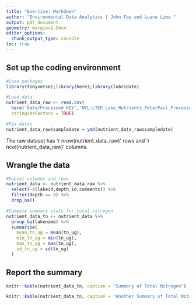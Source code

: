```yaml
---
title: "Exercise: Markdown"
author: "Environmental Data Analytics | John Fay and Luana Lima "
output: pdf_document
geometry: margin=2.54cm
editor_options: 
  chunk_output_type: console
toc: true
---
```


\listoftables

## Set up the coding environment

```r
#Load packages
library(tidyverse);library(here);library(lubridate)

#Load data
nutrient_data_raw <- read.csv(
  here('Data/Processed_KEY','NTL-LTER_Lake_Nutrients_PeterPaul_Processed.csv'),
  stringsAsFactors = TRUE)

#Fix dates
nutrient_data_raw$sampledate = ymd(nutrient_data_raw$sampledate)

```

The raw dataset has 'r nrow(nutrient_data_raw)' rows and 'r ncol(nutrient_data_raw)' columns.

## Wrangle the data

```r
#Subset columns and rows
nutrient_data <- nutrient_data_raw %>% 
  select(-c(lakeid,depth_id,comments)) %>% 
  filter(depth == 0) %>% 
  drop_na()

#Compute summary stats for total nitrogen
nutrient_data_tn <- nutrient_data %>% 
  group_by(lakename) %>% 
  summarize(
    mean_tn_ug = mean(tn_ug),
    min_tn_ug = min(tn_ug),
    max_tn_ug = max(tn_ug),
    sd_tn_ug = sd(tn_ug)
  )
```

\newpage

## Report the summary
```r
knitr::kable(nutrient_data_tn, caption = "Summary of Total Nitrogen")

knitr::kable(nutrient_data_tn, caption = "Another Summary of Total Nitrogen")
```

